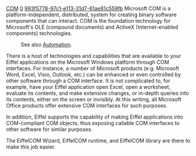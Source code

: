 [[Property:title|COM]]
[[Property:weight|0]]
[[Property:uuid|993f5778-97c1-e113-31d7-61ae81c559fb]]
Microsoft COM is a platform-independent, distributed, system for creating binary software components that can interact. COM is the foundation technology for Microsoft's OLE (compound documents) and ActiveX (Internet-enabled components) technologies.
<!--break-->
{{definition|Automation|Automation enables software packages to expose their unique features to scripting tools and other applications. Automation uses the Component Object Model (COM), but may be implemented independently from other OLE features, such as in-place activation.}}

:See also [http://msdn.microsoft.com/en-us/library/windows/desktop/ms221375%28v=vs.85%29.aspx Automation].


There is a host of technologies and capabilities that are available to your Eiffel applications on the Microsoft Windows platform through COM interfaces.  For instance, a number of Microsoft products (e.g. Microsoft Word, Excel, Visio, Outlook, etc.) can be enhanced or even controlled by other software through a COM interface.  It is not complicated to, for example, have your Eiffel application open Excel, open a worksheet, evaluate its contents, and make extensive changes, or in-depth queries into its contents, either on the screen or invisibly.  At this writing, all Microsoft Office products offer extensive COM interfaces for such purposes.

In addition, Eiffel supports the capability of making Eiffel applications into COM-compliant COM objects, thus exposing callable COM interfaces to other software for similar purposes.

The EiffelCOM Wizard, EiffelCOM runtime, and EiffelCOM library are there to make this job easier.

